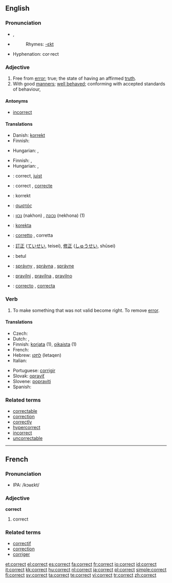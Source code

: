 ==English==

===Pronunciation===
*{{IPA|/kəˈɹɛkt/}}, {{SAMPA|/k@"rEkt/}}
*{{audio|en-us-correct.ogg|Audio (US)}}
*:Rhymes: [[Rhymes:English:-ɛkt|-ɛkt]]
*Hyphenation: cor·rect

===Adjective===
{{en-adj}}

# Free from [[error]]; true; the state of having an affirmed [[truth]].
# With good [[manners]]; [[well behaved]]; conforming with accepted standards of behaviour,

====Antonyms====
*[[incorrect]]

====Translations====
{{trans-top|free from error}}
* Danish: [[korrekt]]
* Finnish: {{t+|fi|oikea}}
{{trans-mid}}
* Hungarian: {{t|hu|hibátlan}}, {{t+|hu|helyes}}
{{trans-bottom}}

{{trans-top|with good manners}}
* Finnish: {{t-|fi|korrekti}}, {{t+|fi|asiallinen}}
* Hungarian: {{t|hu|illő}}, {{t|hu|korrekt}}
{{trans-mid}}
{{trans-bottom}}

{{checktrans-top}}
*{{ttbc|Dutch}}: correct, [[juist]]
*{{ttbc|French}}: correct {{m}}, [[correcte]] {{f}}
*{{ttbc|German}}: korrekt
*{{ttbc|Greek}}: [[σωστός]] {{m}}
*{{ttbc|Hebrew}}: [[נכון]] (nakhon) {{m}}, [[נכונה]] (nekhona) {{f}} (1)
*{{ttbc|Ido}}: [[korekta]]
{{checktrans-mid}}
*{{ttbc|Italian}}: [[corretto]] {{m}}, corretta {{f}}
*{{ttbc|Japanese}}: [[訂正]] ([[ていせい]], teisei), [[修正]] ([[しゅうせい]], shūsei)
*{{ttbc|Malaysian}}: betul
*{{ttbc|Slovak}}: [[správny]] {{m}}, [[správna]] {{f}}, [[správne]] {{n}}
*{{ttbc|Slovene}}: [[pravilni]] {{m}}, [[pravilna]] {{f}}, [[pravilno]] {{n}}
*{{ttbc|Spanish}}: [[correcto]] {{m}}, [[correcta]] {{f}}
{{checktrans-bottom}}

===Verb===
{{en-verb}}

# To make something that was not valid become right.  To remove [[error]].

====Translations====
{{trans-top|To make something that was not valid become right}}
* Czech: {{t-|cs|opravit}}
* Dutch: {{t+|nl|corrigeren}}, {{t+|nl|verbeteren}}
* Finnish: [[korjata]] (1), [[oikaista]] (1)
* French: {{t+|fr|corriger}}
* Hebrew: [[לתקן]] (letaqen)
* Italian: {{t+|it|correggere}}
{{trans-mid}}
* Portuguese: [[corrigir]]
* Slovak: [[opraviť]]
* Slovene: [[popraviti]]
* Spanish: {{t+|es|corregir}}
{{trans-bottom}}

===Related terms===
*[[correctable]]
*[[correction]]
*[[correctly]]
*[[hypercorrect]]
*[[incorrect]]
*[[uncorrectable]]

----

==French==

===Pronunciation===
*IPA: /kɔʁɛkt/

===Adjective===
'''correct'''

# correct

===Related terms===
*[[correctif]]
*[[correction]]
*[[corriger]]

[[et:correct]]
[[el:correct]]
[[es:correct]]
[[fa:correct]]
[[fr:correct]]
[[io:correct]]
[[id:correct]]
[[it:correct]]
[[kk:correct]]
[[hu:correct]]
[[nl:correct]]
[[ja:correct]]
[[pl:correct]]
[[simple:correct]]
[[fi:correct]]
[[sv:correct]]
[[ta:correct]]
[[te:correct]]
[[vi:correct]]
[[tr:correct]]
[[zh:correct]]